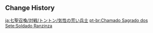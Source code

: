 {{Genius Invokation TCG Stage
|title        = Grumpy Soldiers
|type         = Adventure Challenge
|group        = Open World Match
|character    = Dongdong
|requirement  = 9
|location     = Liyue
|introduction = According to sailors who have undertaken long voyages, there once was a group of brutal and fierce soldiers on the far seas who inflicted havoc wherever they went. Yet, one day they were finally punished by someone stronger than they...<br>{{Color|bp|Special Rule: You will be using "Surprise Deck: Blazing Blast" to engage in this challenge instead of your usual deck.}}
|objective_1  = Achieve victory
|reward_1     = Player EXP*210;Lucky Coin*250
|objective_2  = Achieve victory within 5 Rounds
|reward_2     = Lucky Coin*500
|objective_3  = Achieve victory with characters defeated less than twice during the battle
|reward_3     = Lucky Coin*500
|lineup       = Fatui Skirmisher - Anemoboxer Vanguard;Fatui Skirmisher - Pyroslinger Bracer;Fatui Skirmisher - Electrohammer Vanguard
|preset_deck  = Surprise Deck: Blazing Blast
}}

==Change History==
{{Change History|3.7}}

[[ja:七聖召喚/対戦/トントン/気性の荒い兵士]]
[[pt-br:Chamado Sagrado dos Sete:Soldado Ranzinza]]